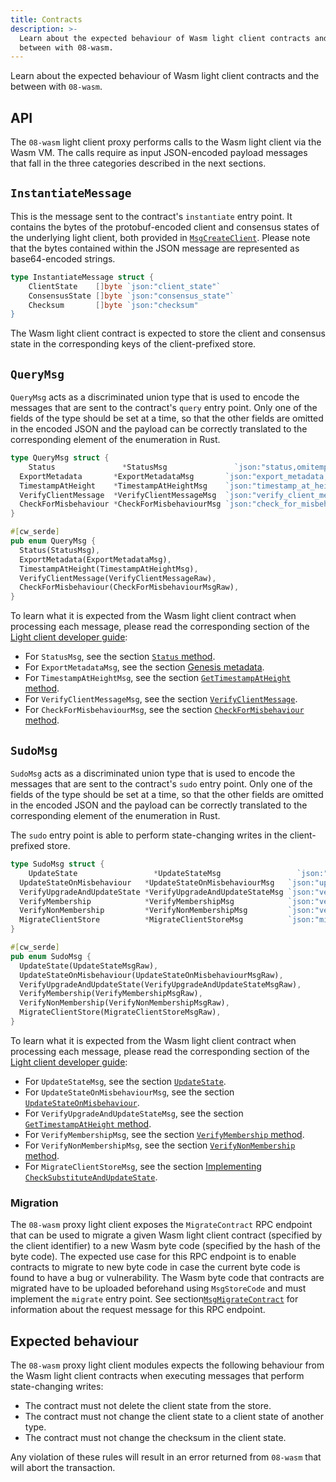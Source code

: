 ```yaml
---
title: Contracts
description: >-
  Learn about the expected behaviour of Wasm light client contracts and the
  between with 08-wasm.
---
```


Learn about the expected behaviour of Wasm light client contracts and the between with `08-wasm`.

## API

The `08-wasm` light client proxy performs calls to the Wasm light client via the Wasm VM. The calls require as input JSON-encoded payload messages that fall in the three categories described in the next sections.

## `InstantiateMessage`

This is the message sent to the contract's `instantiate` entry point. It contains the bytes of the protobuf-encoded client and consensus states of the underlying light client, both provided in [`MsgCreateClient`](https://github.com/cosmos/ibc-go/blob/v7.3.0/proto/ibc/core/client/v1/tx.proto#L44-L54). Please note that the bytes contained within the JSON message are represented as base64-encoded strings.

```go
type InstantiateMessage struct {
    ClientState    []byte `json:"client_state"`
	ConsensusState []byte `json:"consensus_state"`
	Checksum       []byte `json:"checksum"
}
```

The Wasm light client contract is expected to store the client and consensus state in the corresponding keys of the client-prefixed store.

## `QueryMsg`

`QueryMsg` acts as a discriminated union type that is used to encode the messages that are sent to the contract's `query` entry point. Only one of the fields of the type should be set at a time, so that the other fields are omitted in the encoded JSON and the payload can be correctly translated to the corresponding element of the enumeration in Rust.

```go
type QueryMsg struct {
    Status               *StatusMsg               `json:"status,omitempty"`
  ExportMetadata       *ExportMetadataMsg       `json:"export_metadata,omitempty"`
  TimestampAtHeight    *TimestampAtHeightMsg    `json:"timestamp_at_height,omitempty"`
  VerifyClientMessage  *VerifyClientMessageMsg  `json:"verify_client_message,omitempty"`
  CheckForMisbehaviour *CheckForMisbehaviourMsg `json:"check_for_misbehaviour,omitempty"`
}
```

```rust
#[cw_serde]
pub enum QueryMsg {
  Status(StatusMsg),
  ExportMetadata(ExportMetadataMsg),
  TimestampAtHeight(TimestampAtHeightMsg),
  VerifyClientMessage(VerifyClientMessageRaw),
  CheckForMisbehaviour(CheckForMisbehaviourMsgRaw),
}
```

To learn what it is expected from the Wasm light client contract when processing each message, please read the corresponding section of the [Light client developer guide](/docs/ibc/v7.8.x/03-light-clients/01-developer-guide/overview):

- For `StatusMsg`, see the section [`Status` method](/docs/ibc/v7.8.x/03-light-clients/01-developer-guide/client-state#status-method).
- For `ExportMetadataMsg`, see the section [Genesis metadata](/docs/ibc/v7.8.x/03-light-clients/01-developer-guide/genesis#genesis-metadata).
- For `TimestampAtHeightMsg`, see the section [`GetTimestampAtHeight` method](/docs/ibc/v7.8.x/03-light-clients/01-developer-guide/client-state#gettimestampatheight-method).
- For `VerifyClientMessageMsg`, see the section [`VerifyClientMessage`](/docs/ibc/v7.8.x/03-light-clients/01-developer-guide/updates-and-misbehaviour#verifyclientmessage).
- For `CheckForMisbehaviourMsg`, see the section [`CheckForMisbehaviour` method](/docs/ibc/v7.8.x/03-light-clients/01-developer-guide/client-state#checkformisbehaviour-method).

## `SudoMsg`

`SudoMsg` acts as a discriminated union type that is used to encode the messages that are sent to the contract's `sudo` entry point. Only one of the fields of the type should be set at a time, so that the other fields are omitted in the encoded JSON and the payload can be correctly translated to the corresponding element of the enumeration in Rust.

The `sudo` entry point is able to perform state-changing writes in the client-prefixed store.

```go
type SudoMsg struct {
    UpdateState                 *UpdateStateMsg                 `json:"update_state,omitempty"`
  UpdateStateOnMisbehaviour   *UpdateStateOnMisbehaviourMsg   `json:"update_state_on_misbehaviour,omitempty"`
  VerifyUpgradeAndUpdateState *VerifyUpgradeAndUpdateStateMsg `json:"verify_upgrade_and_update_state,omitempty"`
  VerifyMembership            *VerifyMembershipMsg            `json:"verify_membership,omitempty"`
  VerifyNonMembership         *VerifyNonMembershipMsg         `json:"verify_non_membership,omitempty"`
  MigrateClientStore          *MigrateClientStoreMsg          `json:"migrate_client_store,omitempty"`
}
```

```rust
#[cw_serde]
pub enum SudoMsg {
  UpdateState(UpdateStateMsgRaw),
  UpdateStateOnMisbehaviour(UpdateStateOnMisbehaviourMsgRaw),
  VerifyUpgradeAndUpdateState(VerifyUpgradeAndUpdateStateMsgRaw),
  VerifyMembership(VerifyMembershipMsgRaw),
  VerifyNonMembership(VerifyNonMembershipMsgRaw),
  MigrateClientStore(MigrateClientStoreMsgRaw),
}
```

To learn what it is expected from the Wasm light client contract when processing each message, please read the corresponding section of the [Light client developer guide](/docs/ibc/v7.8.x/03-light-clients/01-developer-guide/overview):

- For `UpdateStateMsg`, see the section [`UpdateState`](/docs/ibc/v7.8.x/03-light-clients/01-developer-guide/updates-and-misbehaviour#updatestate).
- For `UpdateStateOnMisbehaviourMsg`, see the section [`UpdateStateOnMisbehaviour`](/docs/ibc/v7.8.x/03-light-clients/01-developer-guide/updates-and-misbehaviour#updatestateonmisbehaviour).
- For `VerifyUpgradeAndUpdateStateMsg`, see the section [`GetTimestampAtHeight` method](/docs/ibc/v7.8.x/03-light-clients/01-developer-guide/upgrades#implementing-verifyupgradeandupdatestate).
- For `VerifyMembershipMsg`, see the section [`VerifyMembership` method](/docs/ibc/v7.8.x/03-light-clients/01-developer-guide/client-state#verifymembership-method).
- For `VerifyNonMembershipMsg`, see the section [`VerifyNonMembership` method](/docs/ibc/v7.8.x/03-light-clients/01-developer-guide/client-state#verifynonmembership-method).
- For `MigrateClientStoreMsg`, see the section [Implementing `CheckSubstituteAndUpdateState`](/docs/ibc/v7.8.x/03-light-clients/01-developer-guide/proposals#implementing-checksubstituteandupdatestate).

### Migration

The `08-wasm` proxy light client exposes the `MigrateContract` RPC endpoint that can be used to migrate a given Wasm light client contract (specified by the client identifier) to a new Wasm byte code (specified by the hash of the byte code). The expected use case for this RPC endpoint is to enable contracts to migrate to new byte code in case the current byte code is found to have a bug or vulnerability. The Wasm byte code that contracts are migrated have to be uploaded beforehand using `MsgStoreCode` and must implement the `migrate` entry point. See section[`MsgMigrateContract`](/docs/ibc/v7.8.x/messages#msgmigratecontract) for information about the request message for this RPC endpoint.

## Expected behaviour

The `08-wasm` proxy light client modules expects the following behaviour from the Wasm light client contracts when executing messages that perform state-changing writes:

- The contract must not delete the client state from the store.
- The contract must not change the client state to a client state of another type.
- The contract must not change the checksum in the client state.

Any violation of these rules will result in an error returned from `08-wasm` that will abort the transaction.
